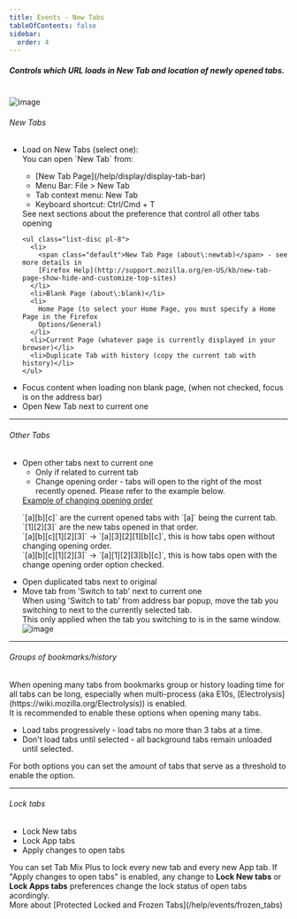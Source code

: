 ```yaml
---
title: Events - New Tabs
tableOfContents: false
sidebar:
  order: 4
---
```



#####  Controls which URL loads in New Tab and location of newly opened tabs.<br />

<br />

<Image class="help-img" src={eventsNewTabs} alt="image" />

<h6>New Tabs</h6>
<ul class="topic list-disc pl-8">
  <li>
    Load on New Tabs (select one):
    <aside aria-label="Note" class="starlight-aside starlight-aside--note">
      You can open `New Tab` from:
      <ul class="square pl-8 !mt-2">
        <li>[New Tab Page](/help/display/display-tab-bar)</li>
        <li>Menu Bar: File &gt; New Tab</li>
        <li>Tab context menu: New Tab</li>
        <li>Keyboard shortcut: Ctrl/Cmd + T</li>
      </ul>
      See next sections about the preference that control all other tabs opening
    </aside>

    <ul class="list-disc pl-8">
      <li>
        <span class="default">New Tab Page (about\:newtab)</span> - see more details in
        [Firefox Help](http://support.mozilla.org/en-US/kb/new-tab-page-show-hide-and-customize-top-sites)
      </li>
      <li>Blank Page (about\:blank)</li>
      <li>
        Home Page (to select your Home Page, you must specify a Home Page in the Firefox
        Options/General)
      </li>
      <li>Current Page (whatever page is currently displayed in your browser)</li>
      <li>Duplicate Tab with history (copy the current tab with history)</li>
    </ul>
  </li>
  <li>
    Focus content when loading non blank page, (when not checked, focus is on the address bar)
  </li>
  <li>Open New Tab next to current one</li>
</ul>

---
<h6>Other Tabs</h6>
<ul class="topic list-disc pl-8">
  <li>
    Open other tabs next to current one
    <ul class="square list-disc pl-8">
      <li>Only if related to current tab</li>
      <li>
        Change opening order - tabs will open to the right of the most recently opened. Please
        refer to the example below.
      </li>
    </ul>
    <aside aria-label="Note" class="starlight-aside starlight-aside--note">
      <u>Example of changing opening order</u>
      <p>
        `[a][b][c]` are the current opened tabs with `[a]` being the current tab.<br />
        `[1][2][3]` are the new tabs opened in that order.<br />
        `[a][b][c][1][2][3]` -&gt; `[a][3][2][1][b][c]`, this is how tabs open without changing
        opening order.<br />
        `[a][b][c][1][2][3]` -&gt; `[a][1][2][3][b][c]`, this is how tabs open with the change
        opening order option checked.
      </p>
    </aside>
  </li>
</ul>

<ul class="topic list-disc pl-8">
  <li class="default">Open duplicated tabs next to original</li>
  <li>
    Move tab from 'Switch to tab' next to current one
    <aside aria-label="Note" class="starlight-aside starlight-aside--note">
      When using 'Switch to tab' from address bar popup, move the tab you switching to next to
      the currently selected tab.<br />
      This only applied when the tab you switching to is in the same window.
      <Image src={switchToTab} alt="image"/>
    </aside>
  </li>
</ul>

---
<div class="topic">
  <h6>Groups of bookmarks/history</h6>
  <aside aria-label="Note" class="starlight-aside starlight-aside--note">
    When opening many tabs from bookmarks group or history loading time for all tabs can be
    long, especially when multi-process (aka E10s,
    [Electrolysis](https://wiki.mozilla.org/Electrolysis)) is enabled.<br />
    It is recommended to enable these options when opening many tabs.
  </aside>
  <ul class="list-disc pl-8">
    <li>Load tabs progressively - load tabs no more than 3 tabs at a time.</li>
    <li>
      Don't load tabs until selected - all background tabs remain unloaded until selected.
    </li>
  </ul>
  <aside aria-label="Note" class="starlight-aside starlight-aside--note">
    For both options you can set the amount of tabs that serve as a threshold to enable the
    option.
  </aside>
</div>

---
<div class="topic">
  <h6>Lock tabs</h6>
  <ul class="list-disc pl-8">
    <li>Lock New tabs</li>
    <li>Lock App tabs</li>
    <li class="pt-3">Apply changes to open tabs</li>
  </ul>
  <aside aria-label="Note" class="starlight-aside starlight-aside--note">
    You can set Tab Mix Plus to lock every new tab and every new App tab. If "Apply changes to
    open tabs" is enabled, any change to <b>Lock New tabs</b> or
    <b>Lock Apps tabs</b> preferences change the lock status of open tabs acordingly.
  </aside>
  More about [Protected Locked and Frozen Tabs](/help/events/frozen_tabs)
</div>
